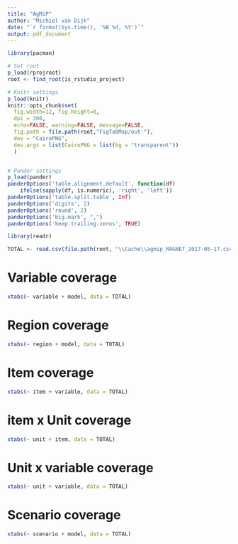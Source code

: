 ```yaml
---
title: "AgMiP"
author: "Michiel van Dijk"
date: "`r format(Sys.time(), '%B %d, %Y')`"
output: pdf_document
---
```


```r
library(pacman)

# Set root
p_load(rprojroot)
root <- find_root(is_rstudio_project)

# Knitr settings
p_load(knitr)
knitr::opts_chunk$set(
  fig.width=12, fig.height=8,
  dpi = 300,
  echo=FALSE, warning=FALSE, message=FALSE,
  fig.path = file.path(root,"FigTabMap/out-"),
  dev = "CairoPNG",
  dev.args = list(CairoPNG = list(bg = "transparent"))
  )


# Pander settings
p_load(pander)
panderOptions('table.alignment.default', function(df)
    ifelse(sapply(df, is.numeric), 'right', 'left'))
panderOptions('table.split.table', Inf)
panderOptions('digits', 2)
panderOptions('round', 2)
panderOptions('big.mark', ",")
panderOptions('keep.trailing.zeros', TRUE)

```

```r
library(readr)

TOTAL <- read.csv(file.path(root, "\\Cache\\agmip_MAGNET_2017-05-17.csv"))
```

\newpage
# Variable coverage
```r
xtabs(~ variable + model, data = TOTAL)
```

\newpage
# Region coverage
```r
xtabs(~ region + model, data = TOTAL)
```

\newpage
# Item coverage
```r
xtabs(~ item + variable, data = TOTAL)
```

\newpage
# item x Unit coverage
```r
xtabs(~ unit + item, data = TOTAL)
```

\newpage
# Unit x variable coverage
```r
xtabs(~ unit + variable, data = TOTAL)
```

\newpage
# Scenario coverage
```r
xtabs(~ scenario + model, data = TOTAL)
```

